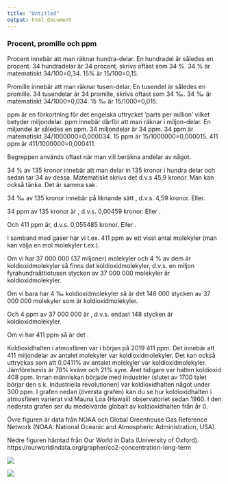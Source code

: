 ```yaml
---
title: "Untitled"
output: html_document
---
```


### Procent, promille och ppm

Procent innebär att man räknar hundra-delar. En hundradel är således en procent. 34 hundradelar är 34 procent, skrivs oftast som 34 %.
34 % är matematiskt 34/100=0,34. 15% är 15/100=0,15.

Promille innebär att man räknar tusen-delar. En tusendel är således en promille. 34 tusendelar är 34 promille, skrivs oftast som 34 ‰.
34 ‰ är matematiskt 34/1000=0,034. 15 ‰ är 15/1000=0,015.

ppm är en förkortning för det engelska uttrycket ’parts per million’ vilket betyder miljondelar. ppm innebär därför att man räknar i miljon-delar. En miljondel är således en ppm. 34 miljondelar är 34 ppm. 34 ppm är matematiskt 34/1000000=0,000034. 15 ppm är 15/1000000=0,000015. 411 ppm är 411/1000000=0,000411.


Begreppen används oftast när man vill beräkna andelar av något.

34 % av 135 kronor innebär att man delar in 135 kronor i hundra delar och sedan tar 34 av dessa. Matematiskt skrivs det d.v.s 45,9 kronor. Man kan också tänka. Det är samma sak.


34 ‰  av 135 kronor innebär på liknande sätt , d.v.s. 4,59 kronor. Eller.


34 ppm av 135 kronor är , d.v.s. 0,00459 kronor. Eller .


Och 411 ppm är, d.v.s. 0,055485 kronor. Eller .



I samband med gaser har vi t.ex. 411 ppm av ett visst antal molekyler (man kan välja en mol molekyler t.ex.).

Om vi har 37 000 000 (37 miljoner) molekyler och 4 % av dem är koldioxidmolekyler så finns det  koldioxidmolekyler, d.v.s. en miljon fyrahundraåttiotusen stycken av 37 000 000 molekyler är koldioxidmolekyler.

Om vi bara har 4 ‰ koldioxidmolekyler så är det 148 000 stycken av 37 000 000 molekyler som är koldioxidmolekyler.

Och 4 ppm av 37 000 000 är , d.v.s. endast 148 stycken är koldioxidmolekyler. 

Om vi har 411 ppm så är det .

Koldioxidhalten i atmosfären var i början på 2019 411 ppm. Det innebär att 411 miljondelar av antalet molekyler var koldioxidmolekyler. Det kan också uttryckas som att 0,0411% av antalet molekyler var koldioxidmolekyler. Jämförelsevis är 78% kväve och 21% syre.
Året tidigare var halten koldioxid 408 ppm.
Innan människan började med industrier (slutet av 1700 talet börjar den s.k. Industriella revolutionen) var koldioxidhalten något under 300 ppm. I grafen nedan (översta grafen) kan du se hur koldioxidhalten i atmosfären varierat vid Mauna Loa (Hawaii) observatoriet sedan 1960. I den nedersta grafen ser du medelvärde globalt av koldioxidhalten från år 0.


Övre figuren är data från NOAA och Global Greenhouse Gas Reference Network (NOAA: National Oceanic and Atmospheric Administration, USA).

Nedre figuren hämtad från Our World in Data (University of Oxford).
https://ourworldindata.org/grapher/co2-concentration-long-term


![](figures/co2_data_mlo.png)

![](figures/co2datapre.png)




